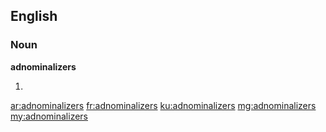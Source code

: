 ==English==

===Noun===
'''adnominalizers'''

# {{plural of|adnominalizer}}

[[ar:adnominalizers]]
[[fr:adnominalizers]]
[[ku:adnominalizers]]
[[mg:adnominalizers]]
[[my:adnominalizers]]